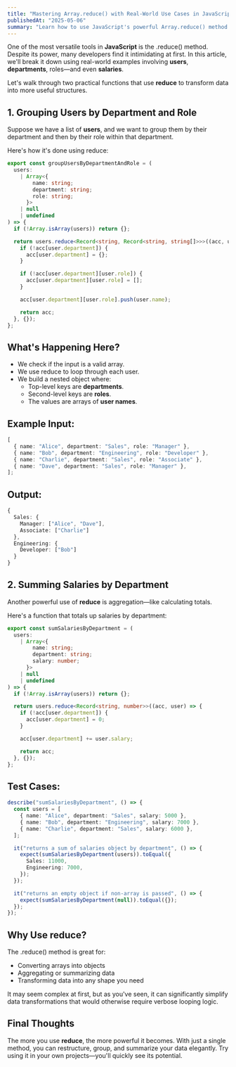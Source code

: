```yaml
---
title: "Mastering Array.reduce() with Real-World Use Cases in JavaScript"
publishedAt: "2025-05-06"
summary: "Learn how to use JavaScript's powerful Array.reduce() method to group users by department and role and calculate total salaries by department with real-world code examples and tests."
---
```


One of the most versatile tools in **JavaScript** is the .reduce() method. Despite its power, many developers find it intimidating at first. In this article, we'll break it down using real-world examples involving **users**, **departments**, roles—and even **salaries**.

Let's walk through two practical functions that use **reduce** to transform data into more useful structures.

## 1. Grouping Users by Department and Role

Suppose we have a list of **users**, and we want to group them by their department and then by their role within that department.

Here's how it's done using reduce:

```ts
export const groupUsersByDepartmentAndRole = (
  users:
    | Array<{
        name: string;
        department: string;
        role: string;
      }>
    | null
    | undefined
) => {
  if (!Array.isArray(users)) return {};

  return users.reduce<Record<string, Record<string, string[]>>>((acc, user) => {
    if (!acc[user.department]) {
      acc[user.department] = {};
    }

    if (!acc[user.department][user.role]) {
      acc[user.department][user.role] = [];
    }

    acc[user.department][user.role].push(user.name);

    return acc;
  }, {});
};
```

## What's Happening Here?

- We check if the input is a valid array.
- We use reduce to loop through each user.
- We build a nested object where:
  - Top-level keys are **departments**.
  - Second-level keys are **roles**.
  - The values are arrays of **user names**.

## Example Input:

```ts
[
  { name: "Alice", department: "Sales", role: "Manager" },
  { name: "Bob", department: "Engineering", role: "Developer" },
  { name: "Charlie", department: "Sales", role: "Associate" },
  { name: "Dave", department: "Sales", role: "Manager" },
];
```

## Output:

```ts
{
  Sales: {
    Manager: ["Alice", "Dave"],
    Associate: ["Charlie"]
  },
  Engineering: {
    Developer: ["Bob"]
  }
}
```

## 2. Summing Salaries by Department

Another powerful use of **reduce** is aggregation—like calculating totals.

Here's a function that totals up salaries by department:

```ts
export const sumSalariesByDepartment = (
  users:
    | Array<{
        name: string;
        department: string;
        salary: number;
      }>
    | null
    | undefined
) => {
  if (!Array.isArray(users)) return {};

  return users.reduce<Record<string, number>>((acc, user) => {
    if (!acc[user.department]) {
      acc[user.department] = 0;
    }

    acc[user.department] += user.salary;

    return acc;
  }, {});
};
```

## Test Cases:

```ts
describe("sumSalariesByDepartment", () => {
  const users = [
    { name: "Alice", department: "Sales", salary: 5000 },
    { name: "Bob", department: "Engineering", salary: 7000 },
    { name: "Charlie", department: "Sales", salary: 6000 },
  ];

  it("returns a sum of salaries object by department", () => {
    expect(sumSalariesByDepartment(users)).toEqual({
      Sales: 11000,
      Engineering: 7000,
    });
  });

  it("returns an empty object if non-array is passed", () => {
    expect(sumSalariesByDepartment(null)).toEqual({});
  });
});
```

## Why Use reduce?

The .reduce() method is great for:

- Converting arrays into objects
- Aggregating or summarizing data
- Transforming data into any shape you need

It may seem complex at first, but as you've seen, it can significantly simplify data transformations that would otherwise require verbose looping logic.

## Final Thoughts

The more you use **reduce**, the more powerful it becomes. With just a single method, you can restructure, group, and summarize your data elegantly. Try using it in your own projects—you'll quickly see its potential.
